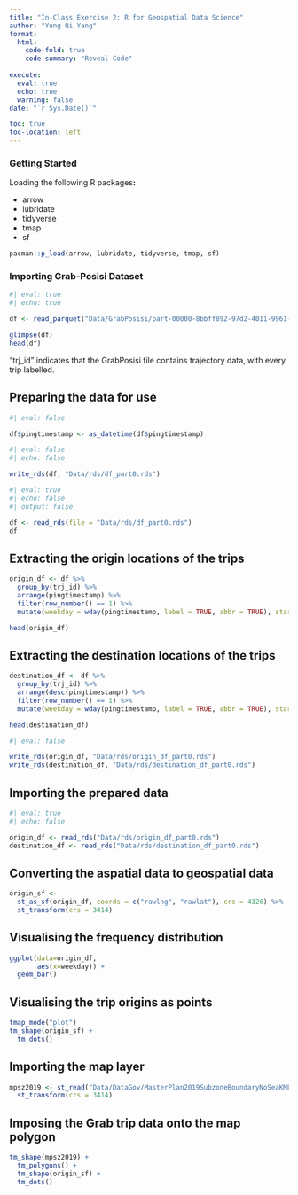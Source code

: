 ```yaml
---
title: "In-Class Exercise 2: R for Geospatial Data Science"
author: "Yung Qi Yang"
format: 
  html:
    code-fold: true
    code-summary: "Reveal Code"
    
execute: 
  eval: true
  echo: true
  warning: false
date: "`r Sys.Date()`"

toc: true
toc-location: left
---
```


### Getting Started

Loading the following R packages**:**

-   arrow
-   lubridate
-   tidyverse
-   tmap
-   sf

```r

pacman::p_load(arrow, lubridate, tidyverse, tmap, sf)

```

### Importing Grab-Posisi Dataset

```r
#| eval: true
#| echo: true

df <- read_parquet("Data/GrabPosisi/part-00000-8bbff892-97d2-4011-9961-703e38972569.c000.snappy.parquet")

glimpse(df)
head(df)

```

"trj_id" indicates that the GrabPosisi file contains trajectory data, with every trip labelled.

## Preparing the data for use

```r
#| eval: false

df$pingtimestamp <- as_datetime(df$pingtimestamp)

```

```r
#| eval: false
#| echo: false

write_rds(df, "Data/rds/df_part0.rds")

```

```r
#| eval: true
#| echo: false
#| output: false

df <- read_rds(file = "Data/rds/df_part0.rds")
df

```

## Extracting the origin locations of the trips

```r

origin_df <- df %>% 
  group_by(trj_id) %>% 
  arrange(pingtimestamp) %>% 
  filter(row_number() == 1) %>% 
  mutate(weekday = wday(pingtimestamp, label = TRUE, abbr = TRUE), start_hr = factor(hour(pingtimestamp)), day = factor(mday(pingtimestamp)))

head(origin_df)

```

## Extracting the destination locations of the trips

```r

destination_df <- df %>% 
  group_by(trj_id) %>% 
  arrange(desc(pingtimestamp)) %>% 
  filter(row_number() == 1) %>% 
  mutate(weekday = wday(pingtimestamp, label = TRUE, abbr = TRUE), start_hr = factor(hour(pingtimestamp)), day = factor(mday(pingtimestamp)))

head(destination_df)

```

```r
#| eval: false

write_rds(origin_df, "Data/rds/origin_df_part0.rds")
write_rds(destination_df, "Data/rds/destination_df_part0.rds")

```

## Importing the prepared data

```r
#| eval: true
#| echo: false

origin_df <- read_rds("Data/rds/origin_df_part0.rds")
destination_df <- read_rds("Data/rds/destination_df_part0.rds")

```

## Converting the aspatial data to geospatial data

```r

origin_sf <- 
  st_as_sf(origin_df, coords = c("rawlng", "rawlat"), crs = 4326) %>%
  st_transform(crs = 3414)

```

## Visualising the frequency distribution

```r

ggplot(data=origin_df, 
       aes(x=weekday)) + 
  geom_bar()

```

## Visualising the trip origins as points

```r

tmap_mode("plot")
tm_shape(origin_sf) +
  tm_dots()

```

## Importing the map layer

```r

mpsz2019 <- st_read("Data/DataGov/MasterPlan2019SubzoneBoundaryNoSeaKML.kml") %>%
  st_transform(crs = 3414)

```

## Imposing the Grab trip data onto the map polygon

```r

tm_shape(mpsz2019) + 
  tm_polygons() + 
  tm_shape(origin_sf) +
  tm_dots()

```
